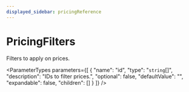 ```yaml
---
displayed_sidebar: pricingReference
---
```



# PricingFilters

Filters to apply on prices.

<ParameterTypes parameters={[
  {
    "name": "id",
    "type": "`string`[]",
    "description": "IDs to filter prices.",
    "optional": false,
    "defaultValue": "",
    "expandable": false,
    "children": []
  }
]} />
